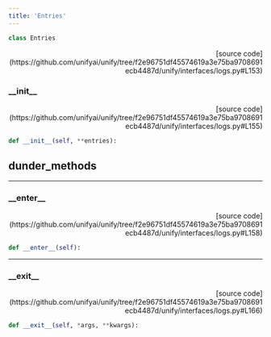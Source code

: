 ```yaml
---
title: 'Entries'
---
```


```python
class Entries
```

<p align="right">[source code](https://github.com/unifyai/unify/tree/f2e96751df45574619a3e75ba9708691ecb4487d/unify/interfaces/logs.py#L153)</p>



### \_\_init\_\_

<p align="right">[source code](https://github.com/unifyai/unify/tree/f2e96751df45574619a3e75ba9708691ecb4487d/unify/interfaces/logs.py#L155)</p>

```python
def __init__(self, **entries):
```



## dunder_methods

---

### \_\_enter\_\_

<p align="right">[source code](https://github.com/unifyai/unify/tree/f2e96751df45574619a3e75ba9708691ecb4487d/unify/interfaces/logs.py#L158)</p>

```python
def __enter__(self):
```



---

### \_\_exit\_\_

<p align="right">[source code](https://github.com/unifyai/unify/tree/f2e96751df45574619a3e75ba9708691ecb4487d/unify/interfaces/logs.py#L166)</p>

```python
def __exit__(self, *args, **kwargs):
```

